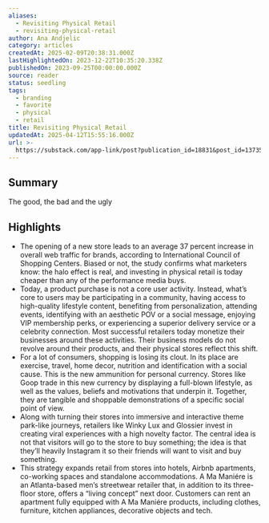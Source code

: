 ```yaml
---
aliases:
  - Revisiting Physical Retail
  - revisiting-physical-retail
author: Ana Andjelic
category: articles
createdAt: 2025-02-09T20:38:31.000Z
lastHighlightedOn: 2023-12-22T10:35:20.338Z
publishedOn: 2023-09-25T00:00:00.000Z
source: reader
status: seedling
tags:
  - branding
  - favorite
  - physical
  - retail
title: Revisiting Physical Retail
updatedAt: 2025-04-12T15:55:16.000Z
url: >-
  https://substack.com/app-link/post?publication_id=18831&post_id=137352055&utm_source=post-email-title&utm_campaign=email-post-title&isFreemail=false&r=og9hp&token=eyJ1c2VyX2lkIjo0MTA2OTU4MSwicG9zdF9pZCI6MTM3MzUyMDU1LCJpYXQiOjE2OTU2NDM2MzUsImV4cCI6MTY5ODIzNTYzNSwiaXNzIjoicHViLTE4ODMxIiwic3ViIjoicG9zdC1yZWFjdGlvbiJ9.8-upSe8bwUqn43ttzJw6edmVn1EjXVaaMariWrbEYvs
---
```

## Summary

The good, the bad and the ugly

## Highlights

- The opening of a new store leads to an average 37 percent increase in overall web traffic for brands, according to International Council of Shopping Centers. Biased or not, the study confirms what marketers know: the halo effect is real, and investing in physical retail is today cheaper than any of the performance media buys.
  [](https://substackcdn.com/image/fetch/f_auto,q_auto:good,fl_progressive:steep/https%3A%2F%2Fsubstack-post-media.s3.amazonaws.com%2Fpublic%2Fimages%2F10d02ca5-a17d-4a40-bfbb-4c43c120b135_1344x1198.png)
- Today, a product purchase is not a core user activity. Instead, what’s core to users may be participating in a community, having access to high-quality lifestyle content, benefiting from personalization, attending events, identifying with an aesthetic POV or a social message, enjoying VIP membership perks, or experiencing a superior delivery service or a celebrity connection. Most successful retailers today monetize their businesses around these activities. Their business models do not revolve around their products, and their physical stores reflect this shift.
- For a lot of consumers, shopping is losing its clout. In its place are exercise, travel, home decor, nutrition and identification with a social cause. This is the new ammunition for personal currency. Stores like Goop trade in this new currency by displaying a full-blown lifestyle, as well as the values, beliefs and motivations that underpin it. Together, they are tangible and shoppable demonstrations of a specific social point of view.
- Along with turning their stores into immersive and interactive theme park-like journeys, retailers like Winky Lux and Glossier invest in creating viral experiences with a high novelty factor. The central idea is not that visitors will go to the store to buy something; the idea is that they’ll heavily Instagram it so their friends will want to visit and buy something.
- This strategy expands retail from stores into hotels, Airbnb apartments, co-working spaces and standalone accommodations. A Ma Maniére is an Atlanta-based men’s streetwear retailer that, in addition to its three-floor store, offers a “living concept” next door. Customers can rent an apartment fully equipped with A Ma Maniére products, including clothes, furniture, kitchen appliances, decorative objects and tech.
  [](https://substackcdn.com/image/fetch/f_auto,q_auto:good,fl_progressive:steep/https%3A%2F%2Fsubstack-post-media.s3.amazonaws.com%2Fpublic%2Fimages%2Fbfbf78d6-1e23-4ff7-8257-6b959c6c6d1c_1350x1200.png)
